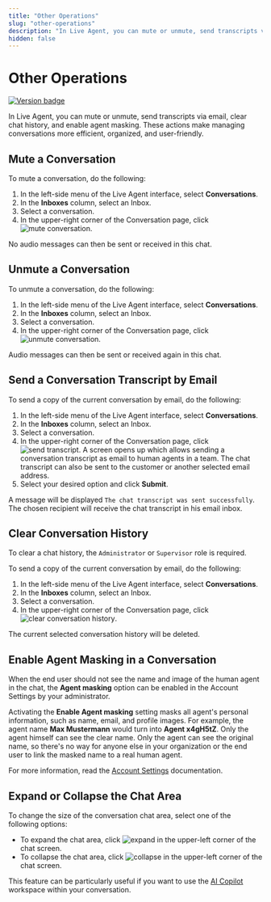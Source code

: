 ```yaml
---
title: "Other Operations"
slug: "other-operations"
description: "In Live Agent, you can mute or unmute, send transcripts via email, clear chat history, and enable agent masking. These actions make managing conversations more efficient, organized, and user-friendly."
hidden: false
---
```


# Other Operations

<a href="Updated"><img src="https://img.shields.io/badge/Updated_in-v4.72-blue" alt="Version badge" /></a>

In Live Agent, you can mute or unmute, send transcripts via email, clear chat history, and enable agent masking. These actions make managing conversations more efficient, organized, and user-friendly.

## Mute a Conversation

To mute a conversation, do the following:

1. In the left-side menu of the Live Agent interface, select **Conversations**.
2. In the **Inboxes** column, select an Inbox. 
3. Select a conversation. 
4. In the upper-right corner of the Conversation page, click ![mute conversation](../../../static/img/_assets/icons/mute-conversation.svg). 

No audio messages can then be sent or received in this chat.

## Unmute a Conversation

To unmute a conversation, do the following:

1. In the left-side menu of the Live Agent interface, select **Conversations**.
2. In the **Inboxes** column, select an Inbox.
3. Select a conversation.
4. In the upper-right corner of the Conversation page, click ![unmute conversation](../../../static/img/_assets/icons/unmute-conversation.svg).

Audio messages can then be sent or received again in this chat. 

## Send a Conversation Transcript by Email

To send a copy of the current conversation by email, do the following:

1. In the left-side menu of the Live Agent interface, select **Conversations**.
2. In the **Inboxes** column, select an Inbox.
3. Select a conversation.
4. In the upper-right corner of the Conversation page, click ![send transcript](../../../static/img/_assets/icons/send-transcript.svg). A screen opens up which allows sending a conversation transcript as email to human agents in a team. The chat transcript can also be sent to the customer or another selected email address.
5. Select your desired option and click **Submit**. 

A message will be displayed `The chat transcript was sent successfully`. The chosen recipient will receive the chat transcript in his email inbox.

## Clear Conversation History

To clear a chat history, the `Administrator` or `Supervisor` role is required.

To send a copy of the current conversation by email, do the following:

1. In the left-side menu of the Live Agent interface, select **Conversations**.
2. In the **Inboxes** column, select an Inbox.
3. Select a conversation.
4. In the upper-right corner of the Conversation page, click ![clear conversation history](../../../static/img/_assets/icons/clear-conversation-history.svg).

The current selected conversation history will be deleted.

## Enable Agent Masking in a Conversation

When the end user should not see the name and image of the human agent in the chat, the **Agent masking** option can be enabled in the Account Settings by your administrator. 

Activating the **Enable Agent masking** setting masks all agent's personal information, such as name, email, and profile images. For example, the agent name **Max Mustermann** would turn into **Agent x4gH5tZ**. Only the agent himself can see the clear name.
Only the agent can see the original name, so there's no way for anyone else in your organization or the end user to link the masked name to a real human agent.

For more information, read the [Account Settings](../settings/account-settings.mdx) documentation.

## Expand or Collapse the Chat Area

To change the size of the conversation chat area, select one of the following options:

- To expand the chat area, click ![expand](../../../static/img/_assets/icons/expand.svg) in the upper-left corner of the chat screen.
- To collapse the chat area, click ![collapse](../../../static/img/_assets/icons/collapse.svg) in the upper-left corner of the chat screen.

This feature can be particularly useful if you want to use the [AI Copilot](../assistants/ai-copilot.mdx) workspace within your conversation.